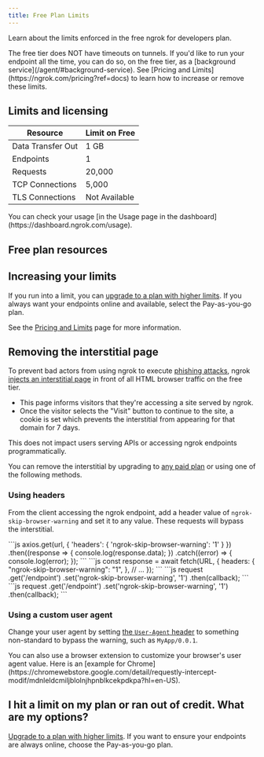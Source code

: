 ```yaml
---
title: Free Plan Limits
---
```





Learn about the limits enforced in the free ngrok for developers plan.

<Note>
The free tier does NOT have timeouts on tunnels. If you'd like to run your endpoint all the time, you can do so, on the free tier, as a [background service](/agent/#background-service).
</Note>

<Tip>
See [Pricing and Limits](https://ngrok.com/pricing?ref=docs) to learn how to increase or remove these limits.
</Tip>

## Limits and licensing

| Resource          | Limit on Free |
| ----------------- | ------------- |
| Data Transfer Out | 1 GB          |
| Endpoints         | 1             |
| Requests          | 20,000        |
| TCP Connections   | 5,000         |
| TLS Connections   | Not Available |

<Note>
You can check your usage [in the Usage page in the dashboard](https://dashboard.ngrok.com/usage).
</Note>

## Free plan resources

<FreeResources />

## Increasing your limits

If you run into a limit, you can [upgrade to a plan with higher limits](https://ngrok.com/pricing?ref=docs). If you always want your endpoints online and available, select the Pay-as-you-go plan.

See the [Pricing and Limits](/pricing-limits/bad-path) page for more information.

## Removing the interstitial page

To prevent bad actors from using ngrok to execute [phishing attacks](https://en.wikipedia.org/wiki/Phishing), ngrok [injects an interstitial page](https://ngrok.com/blog-post/fighting-abuse-on-the-ngrok-platform) in front of all HTML browser traffic on the free tier.

- This page informs visitors that they're accessing a site served by ngrok.
- Once the visitor selects the "Visit" button to continue to the site, a cookie is set which prevents the interstitial from appearing for that domain for 7 days.

<Note>
This does not impact users serving APIs or accessing ngrok endpoints programmatically.
</Note>

You can remove the interstitial by upgrading to [any paid plan](https://ngrok.com/pricing?ref=docs-interstitial-removal) or using one of the following methods.

### Using headers

From the client accessing the ngrok endpoint, add a header value of `ngrok-skip-browser-warning` and set it to any value. These requests will bypass the interstitial.

  <Tabs>
    <Tab title="Axios">
      ```js
      axios.get(url, { 'headers': { 'ngrok-skip-browser-warning': '1' } })
        .then((response => {
          console.log(response.data);
        })
        .catch((error) => {
          console.log(error);
        });
      ```
    </Tab>
    <Tab title="Fetch">    
      ```js
      const response = await fetch(URL, {
        headers: {
          "ngrok-skip-browser-warning": "1",
        },
        // ...
      });
      ```
    </Tab>
    <Tab title="Super Agent">
      ```js
      request
            .get('/endpoint')
            .set('ngrok-skip-browser-warning', '1')
            .then(callback);
      ```
    </Tab>
    <Tab title="JQuery">
      ```js
      request
            .get('/endpoint')
            .set('ngrok-skip-browser-warning', '1')
            .then(callback);
      ```
    </Tab>
  </Tabs>

### Using a custom user agent

Change your user agent by setting [the `User-Agent` header](https://developer.mozilla.org/en-US/docs/Web/HTTP/Headers/User-Agent) to something non-standard to bypass the warning, such as `MyApp/0.0.1`.

<Tip>
You can also use a browser extension to customize your browser's user agent value. Here is an [example for Chrome](https://chromewebstore.google.com/detail/requestly-intercept-modif/mdnleldcmiljblolnjhpnblkcekpdkpa?hl=en-US).
</Tip>

## I hit a limit on my plan or ran out of credit. What are my options?

[Upgrade to a plan with higher limits](https://ngrok.com/pricing). If you want to ensure your endpoints are always online, choose the Pay-as-you-go plan.
